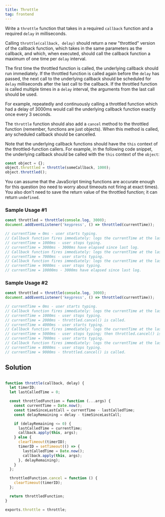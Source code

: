 ```yaml
---
title: Throttle
tag: frontend
---
```


Write a `throttle` function that takes in a required `callback` function and a required `delay` in milliseconds.

Calling `throttle(callback, delay)` should return a new "throttled" version of the callback function, which takes in the same parameters as the callback, and which, when executed, should call the callback function a maximum of one time per `delay` interval.

The first time the throttled function is called, the underlying callback should run immediately. If the throttled function is called again before the `delay` has passed, the next call to the underlying callback should be scheduled for `delay` milliseconds after the last call to the callback. If the throttled function is called multiple times in a `delay` interval, the arguments from the last call should be used.

For example, repeatedly and continuously calling a throttled function which had a delay of 3000ms would call the underlying callback function exactly once every 3 seconds.

The `throttle` function should also add a `cancel` method to the throttled function (remember, functions are just objects). When this method is called, any scheduled callback should be cancelled.

Note that the underlying callback functions should have the `this` context of the throttled-function callers. For example, in the following code snippet, the underlying callback should be called with the `this` context of the `object`:

```javascript
const object = {};
object.throttled = throttle(someCallback, 1000);
object.throttled();
```

You can assume that the JavaScript timing functions are accurate enough for this question (no need to worry about timeouts not firing at exact times). You also don't need to save the return value of the throttled function; it can return `undefined`.

### Sample Usage #1

```javascript
const throttled = throttle(console.log, 3000);
document.addEventListener('keypress', () => throttled(currentTime));

// currentTime = 0ms - user starts typing.
// Callback function fires immediately: logs the currentTime at the last keypress, which was 0ms.
// currentTime = 1000ms - user stops typing.
// currentTime = 3000ms - 3000ms have elapsed since last log.
// Callback function fires immediately: logs the currentTime at the last keypress, which was 1000ms.
// currentTime = 7000ms - user starts typing.
// Callback function fires immediately: logs the currentTime at the last keypress, which was 7000ms.
// currentTime = 9000ms - user stops typing.
// currentTime = 10000ms - 3000ms have elapsed since last log.
```

### Sample Usage #2

```javascript
const throttled = throttle(console.log, 3000);
document.addEventListener('keypress', () => throttled(currentTime));

// currentTime = 0ms - user starts typing.
// Callback function fires immediately: logs the currentTime at the last keypress, which was 0ms.
// currentTime = 1000ms - user stops typing.
// currentTime = 2000ms - throttled.cancel() is called.
// currentTime = 4000ms - user starts typing.
// Callback function fires immediately: logs the currentTime at the last keypress, which was 4000ms.
// currentTime = 5000ms - user stops typing; then throttled.cancel() is called.
// currentTime = 7000ms - user starts typing.
// Callback function fires immediately: logs the currentTime at the last keypress, which was 7000ms.
// currentTime = 8000ms - user stops typing.
// currentTime = 9000ms - throttled.cancel() is called.
```

## Solution

```javascript

function throttle(callback, delay) {
  let timerID;
  let lastCalledTime = 0;

  const throttledFunction = function (...args) {
    const currentTime = Date.now();
    const timeSinceLastCall = currentTime - lastCalledTime;
    const delayRemaining = delay - timeSinceLastCall;

    if (delayRemaining <= 0) {
      lastCalledTime = currentTime;
      callback.apply(this, args);
    } else {
      clearTimeout(timerID);
      timerID = setTimeout(() => {
        lastCalledTime = Date.now();
        callback.apply(this, args);
      }, delayRemaining);
    }
  };

  throttledFunction.cancel = function () {
    clearTimeout(timerID);
  };

  return throttledFunction;
}

exports.throttle = throttle;
```
